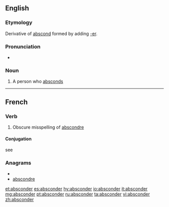 ==English==

===Etymology===
Derivative of [[abscond]] formed by adding [[-er]].

===Pronunciation===
* {{rhymes|ɒndə(r)}}

===Noun===
{{en-noun}}

# A person who [[abscond]]s

----

==French==

===Verb===
{{fr-verb}}

# Obscure misspelling of [[abscondre]]

====Conjugation====
see {{term|abscondre|lang=fr}}

===Anagrams===
* {{alphagram|abcdenors}}
* [[abscondre#French|abscondre]]

[[et:absconder]]
[[es:absconder]]
[[hy:absconder]]
[[io:absconder]]
[[it:absconder]]
[[mg:absconder]]
[[pt:absconder]]
[[ru:absconder]]
[[ta:absconder]]
[[vi:absconder]]
[[zh:absconder]]